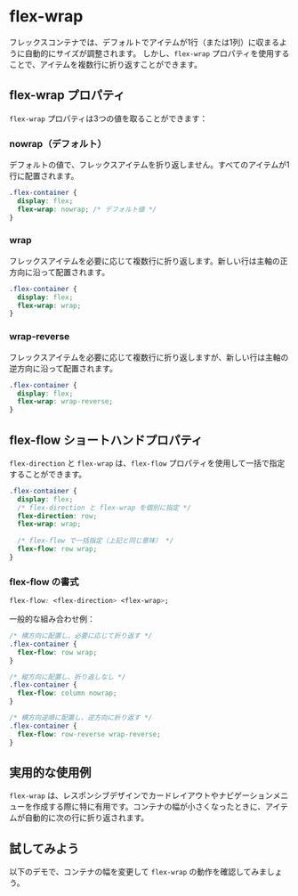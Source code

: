 
# flex-wrap

フレックスコンテナでは、デフォルトでアイテムが1行（または1列）に収まるように自動的にサイズが調整されます。
しかし、`flex-wrap` プロパティを使用することで、アイテムを複数行に折り返すことができます。

## flex-wrap プロパティ

`flex-wrap` プロパティは3つの値を取ることができます：

### nowrap（デフォルト）

デフォルトの値で、フレックスアイテムを折り返しません。すべてのアイテムが1行に配置されます。

```css title="CSS"
.flex-container {
  display: flex;
  flex-wrap: nowrap; /* デフォルト値 */
}
```

<FlexWrapDemo wrapValue="nowrap" interactive={false} />

### wrap

フレックスアイテムを必要に応じて複数行に折り返します。新しい行は主軸の正方向に沿って配置されます。

```css title="CSS"
.flex-container {
  display: flex;
  flex-wrap: wrap;
}
```

<FlexWrapDemo wrapValue="wrap" interactive={false} />

### wrap-reverse

フレックスアイテムを必要に応じて複数行に折り返しますが、新しい行は主軸の逆方向に沿って配置されます。

```css title="CSS"
.flex-container {
  display: flex;
  flex-wrap: wrap-reverse;
}
```

<FlexWrapDemo wrapValue="wrap-reverse" interactive={false} />

## flex-flow ショートハンドプロパティ

`flex-direction` と `flex-wrap` は、`flex-flow` プロパティを使用して一括で指定することができます。

```css title="CSS"
.flex-container {
  display: flex;
  /* flex-direction と flex-wrap を個別に指定 */
  flex-direction: row;
  flex-wrap: wrap;
  
  /* flex-flow で一括指定（上記と同じ意味） */
  flex-flow: row wrap;
}
```

### flex-flow の書式

```css
flex-flow: <flex-direction> <flex-wrap>;
```

一般的な組み合わせ例：

```css title="CSS"
/* 横方向に配置し、必要に応じて折り返す */
.flex-container {
  flex-flow: row wrap;
}

/* 縦方向に配置し、折り返しなし */
.flex-container {
  flex-flow: column nowrap;
}

/* 横方向逆順に配置し、逆方向に折り返す */
.flex-container {
  flex-flow: row-reverse wrap-reverse;
}
```

## 実用的な使用例

`flex-wrap` は、レスポンシブデザインでカードレイアウトやナビゲーションメニューを作成する際に特に有用です。コンテナの幅が小さくなったときに、アイテムが自動的に次の行に折り返されます。

## 試してみよう

以下のデモで、コンテナの幅を変更して `flex-wrap` の動作を確認してみましょう。

<FlexWrapDemo />